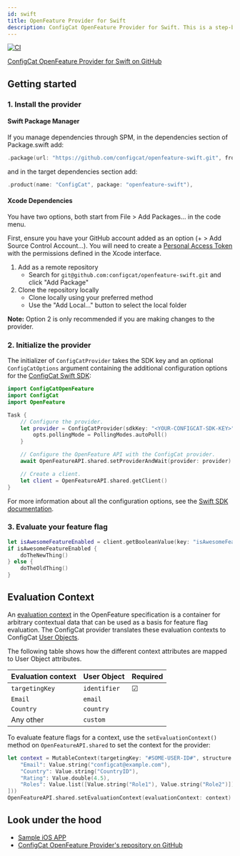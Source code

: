 ```yaml
---
id: swift
title: OpenFeature Provider for Swift
description: ConfigCat OpenFeature Provider for Swift. This is a step-by-step guide on how to use ConfigCat with the OpenFeature Swift SDK.
---
```


[![CI](https://github.com/configcat/openfeature-swift/actions/workflows/ci.yml/badge.svg?branch=main)](https://github.com/configcat/openfeature-swift/actions/workflows/ci.yml)

<a href="https://github.com/configcat/openfeature-swift" target="_blank">
  ConfigCat OpenFeature Provider for Swift on GitHub
</a>

## Getting started

### 1. Install the provider

#### Swift Package Manager

If you manage dependencies through SPM, in the dependencies section of Package.swift add:

```swift
.package(url: "https://github.com/configcat/openfeature-swift.git", from: "0.1.0")
```

and in the target dependencies section add:
```swift
.product(name: "ConfigCat", package: "openfeature-swift"),
```

#### Xcode Dependencies

You have two options, both start from File > Add Packages... in the code menu.

First, ensure you have your GitHub account added as an option (+ > Add Source Control Account...). You will need to create a [Personal Access Token](https://github.com/settings/tokens) with the permissions defined in the Xcode interface.

1. Add as a remote repository
    * Search for `git@github.com:configcat/openfeature-swift.git` and click "Add Package"
2. Clone the repository locally
    * Clone locally using your preferred method
    * Use the "Add Local..." button to select the local folder

**Note:** Option 2 is only recommended if you are making changes to the provider.

### 2. Initialize the provider

The initializer of `ConfigCatProvider` takes the SDK key and an optional `ConfigCatOptions`
argument containing the additional configuration options for
the [ConfigCat Swift SDK](../../ios/#creating-the-configcat-client):

```swift
import ConfigCatOpenFeature
import ConfigCat
import OpenFeature

Task {
    // Configure the provider.
    let provider = ConfigCatProvider(sdkKey: "<YOUR-CONFIGCAT-SDK-KEY>") { opts in
        opts.pollingMode = PollingModes.autoPoll()
    }

    // Configure the OpenFeature API with the ConfigCat provider.
    await OpenFeatureAPI.shared.setProviderAndWait(provider: provider)

    // Create a client.
    let client = OpenFeatureAPI.shared.getClient()
}
```

For more information about all the configuration options, see the [Swift SDK documentation](../../ios/#creating-the-configcat-client).

### 3. Evaluate your feature flag

```swift
let isAwesomeFeatureEnabled = client.getBooleanValue(key: "isAwesomeFeatureEnabled", defaultValue: false)
if isAwesomeFeatureEnabled {
    doTheNewThing()
} else {
    doTheOldThing()
}
```

## Evaluation Context

An <a href="https://openfeature.dev/docs/reference/concepts/evaluation-context" target="_blank">evaluation context</a> in the OpenFeature specification is a container for arbitrary contextual data that can be used as a basis for feature flag evaluation.
The ConfigCat provider translates these evaluation contexts to ConfigCat [User Objects](../../ios/#user-object).

The following table shows how the different context attributes are mapped to User Object attributes.

| Evaluation context | User Object  | Required |
| ------------------ | ------------ | -------- |
| `targetingKey`     | `identifier` | &#9745;  |
| `Email`            | `email`      |          |
| `Country`          | `country`    |          |
| Any other          | `custom`     |          |

To evaluate feature flags for a context, use the `setEvaluationContext()` method on `OpenFeatureAPI.shared` to set the context for the provider:

```swift
let context = MutableContext(targetingKey: "#SOME-USER-ID#", structure: MutableStructure(attributes: [
    "Email": Value.string("configcat@example.com"),
    "Country": Value.string("CountryID"),
    "Rating": Value.double(4.5),
    "Roles": Value.list([Value.string("Role1"), Value.string("Role2")])
]))
OpenFeatureAPI.shared.setEvaluationContext(evaluationContext: context)
```

## Look under the hood

- <a href="https://github.com/configcat/openfeature-swift/tree/main/samples/ios" target="_blank">Sample iOS APP</a>
- <a href="https://github.com/configcat/openfeature-swift" target="_blank">ConfigCat OpenFeature Provider's repository on GitHub</a>
